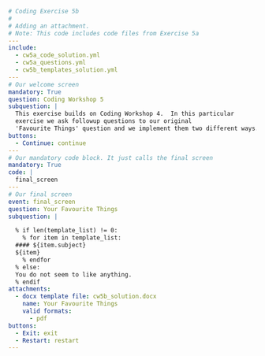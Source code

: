 ```yml
# Coding Exercise 5b
#
# Adding an attachment.
# Note: This code includes code files from Exercise 5a
---
include:
  - cw5a_code_solution.yml
  - cw5a_questions.yml
  - cw5b_templates_solution.yml
---
# Our welcome screen
mandatory: True
question: Coding Workshop 5
subquestion: |
  This exercise builds on Coding Workshop 4.  In this particular
  exercise we ask followup questions to our original
  'Favourite Things' question and we implement them two different ways.
buttons:
  - Continue: continue
---
# Our mandatory code block. It just calls the final screen
mandatory: True
code: |
  final_screen
---
# Our final screen
event: final_screen
question: Your Favourite Things
subquestion: |

  % if len(template_list) != 0:
    % for item in template_list:
  #### ${item.subject}
  ${item}
    % endfor
  % else:
  You do not seem to like anything.
  % endif
attachments:
  - docx template file: cw5b_solution.docx
    name: Your Favourite Things
    valid formats:
      - pdf
buttons:
  - Exit: exit
  - Restart: restart
---
```